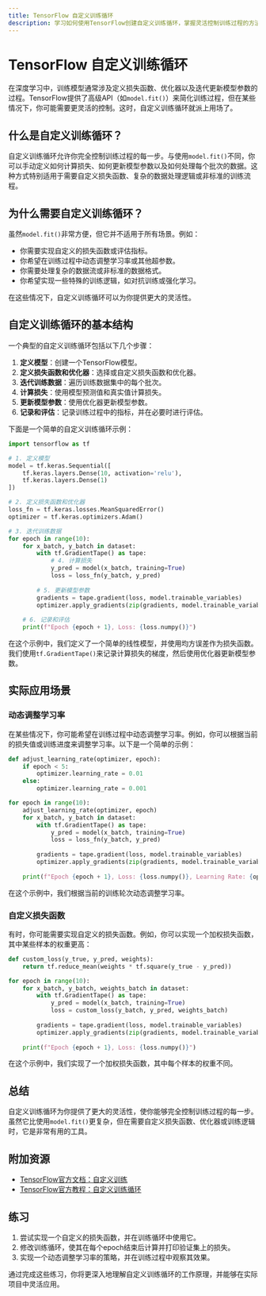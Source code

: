 ```yaml
---
title: TensorFlow 自定义训练循环
description: 学习如何使用TensorFlow创建自定义训练循环，掌握灵活控制训练过程的方法，适合初学者。
---
```


# TensorFlow 自定义训练循环

在深度学习中，训练模型通常涉及定义损失函数、优化器以及迭代更新模型参数的过程。TensorFlow提供了高级API（如`model.fit()`）来简化训练过程，但在某些情况下，你可能需要更灵活的控制。这时，自定义训练循环就派上用场了。

## 什么是自定义训练循环？

自定义训练循环允许你完全控制训练过程的每一步。与使用`model.fit()`不同，你可以手动定义如何计算损失、如何更新模型参数以及如何处理每个批次的数据。这种方式特别适用于需要自定义损失函数、复杂的数据处理逻辑或非标准的训练流程。

## 为什么需要自定义训练循环？

虽然`model.fit()`非常方便，但它并不适用于所有场景。例如：

- 你需要实现自定义的损失函数或评估指标。
- 你希望在训练过程中动态调整学习率或其他超参数。
- 你需要处理复杂的数据流或非标准的数据格式。
- 你希望实现一些特殊的训练逻辑，如对抗训练或强化学习。

在这些情况下，自定义训练循环可以为你提供更大的灵活性。

## 自定义训练循环的基本结构

一个典型的自定义训练循环包括以下几个步骤：

1. **定义模型**：创建一个TensorFlow模型。
2. **定义损失函数和优化器**：选择或自定义损失函数和优化器。
3. **迭代训练数据**：遍历训练数据集中的每个批次。
4. **计算损失**：使用模型预测值和真实值计算损失。
5. **更新模型参数**：使用优化器更新模型参数。
6. **记录和评估**：记录训练过程中的指标，并在必要时进行评估。

下面是一个简单的自定义训练循环示例：

```python
import tensorflow as tf

# 1. 定义模型
model = tf.keras.Sequential([
    tf.keras.layers.Dense(10, activation='relu'),
    tf.keras.layers.Dense(1)
])

# 2. 定义损失函数和优化器
loss_fn = tf.keras.losses.MeanSquaredError()
optimizer = tf.keras.optimizers.Adam()

# 3. 迭代训练数据
for epoch in range(10):
    for x_batch, y_batch in dataset:
        with tf.GradientTape() as tape:
            # 4. 计算损失
            y_pred = model(x_batch, training=True)
            loss = loss_fn(y_batch, y_pred)
        
        # 5. 更新模型参数
        gradients = tape.gradient(loss, model.trainable_variables)
        optimizer.apply_gradients(zip(gradients, model.trainable_variables))
    
    # 6. 记录和评估
    print(f"Epoch {epoch + 1}, Loss: {loss.numpy()}")
```

在这个示例中，我们定义了一个简单的线性模型，并使用均方误差作为损失函数。我们使用`tf.GradientTape()`来记录计算损失的梯度，然后使用优化器更新模型参数。

## 实际应用场景

### 动态调整学习率

在某些情况下，你可能希望在训练过程中动态调整学习率。例如，你可以根据当前的损失值或训练进度来调整学习率。以下是一个简单的示例：

```python
def adjust_learning_rate(optimizer, epoch):
    if epoch < 5:
        optimizer.learning_rate = 0.01
    else:
        optimizer.learning_rate = 0.001

for epoch in range(10):
    adjust_learning_rate(optimizer, epoch)
    for x_batch, y_batch in dataset:
        with tf.GradientTape() as tape:
            y_pred = model(x_batch, training=True)
            loss = loss_fn(y_batch, y_pred)
        
        gradients = tape.gradient(loss, model.trainable_variables)
        optimizer.apply_gradients(zip(gradients, model.trainable_variables))
    
    print(f"Epoch {epoch + 1}, Loss: {loss.numpy()}, Learning Rate: {optimizer.learning_rate.numpy()}")
```

在这个示例中，我们根据当前的训练轮次动态调整学习率。

### 自定义损失函数

有时，你可能需要实现自定义的损失函数。例如，你可以实现一个加权损失函数，其中某些样本的权重更高：

```python
def custom_loss(y_true, y_pred, weights):
    return tf.reduce_mean(weights * tf.square(y_true - y_pred))

for epoch in range(10):
    for x_batch, y_batch, weights_batch in dataset:
        with tf.GradientTape() as tape:
            y_pred = model(x_batch, training=True)
            loss = custom_loss(y_batch, y_pred, weights_batch)
        
        gradients = tape.gradient(loss, model.trainable_variables)
        optimizer.apply_gradients(zip(gradients, model.trainable_variables))
    
    print(f"Epoch {epoch + 1}, Loss: {loss.numpy()}")
```

在这个示例中，我们实现了一个加权损失函数，其中每个样本的权重不同。

## 总结

自定义训练循环为你提供了更大的灵活性，使你能够完全控制训练过程的每一步。虽然它比使用`model.fit()`更复杂，但在需要自定义损失函数、优化器或训练逻辑时，它是非常有用的工具。

## 附加资源

- [TensorFlow官方文档：自定义训练](https://www.tensorflow.org/guide/keras/writing_a_training_loop_from_scratch)
- [TensorFlow官方教程：自定义训练循环](https://www.tensorflow.org/tutorials/customization/custom_training)

## 练习

1. 尝试实现一个自定义的损失函数，并在训练循环中使用它。
2. 修改训练循环，使其在每个epoch结束后计算并打印验证集上的损失。
3. 实现一个动态调整学习率的策略，并在训练过程中观察其效果。

通过完成这些练习，你将更深入地理解自定义训练循环的工作原理，并能够在实际项目中灵活应用。